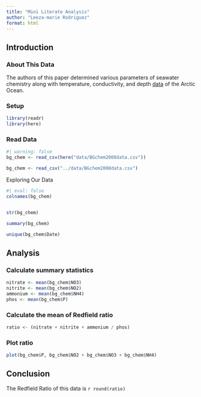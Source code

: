 ```yaml
---
title: "Mini Literate Analysis"
author: "Leeza-marie Rodriguez"
format: html
---
```


## Introduction

### About This Data

The authors of this paper determined various parameters of seawater chemistry along with temperature, conductivity, and depth [data](https://arcticdata.io/catalog/view/doi:10.18739/A25T3FZ8X) of the Arctic Ocean.

### Setup

```r
library(readr)
library(here)

```

### Read Data

```r
#| warning: false
bg_chem <- read_csv(here("data/BGchem2008data.csv"))

bg_chem <- read_csv("../data/BGchem2008data.csv")

```

Exploring Our Data

```r
#| eval: false
colnames(bg_chem)


str(bg_chem)

summary(bg_chem)

unique(bg_chem$Date)
```

## Analysis

### Calculate summary statistics

```r
nitrate <- mean(bg_chem$NO3)
nitrite <- mean(bg_chem$NO2)
ammonium <- mean(bg_chem$NH4)
phos <- mean(bg_chem$P)
```

### Calculate the mean of Redfield ratio

```r
ratio <- (nitrate + nitrite + ammonium / phos)
```

### Plot ratio

```r
plot(bg_chem$P, bg_chem$NO2 + bg_chem$NO3 + bg_chem$NH4)
```

## Conclusion

The Redfield Ratio of this data is `r round(ratio)`
